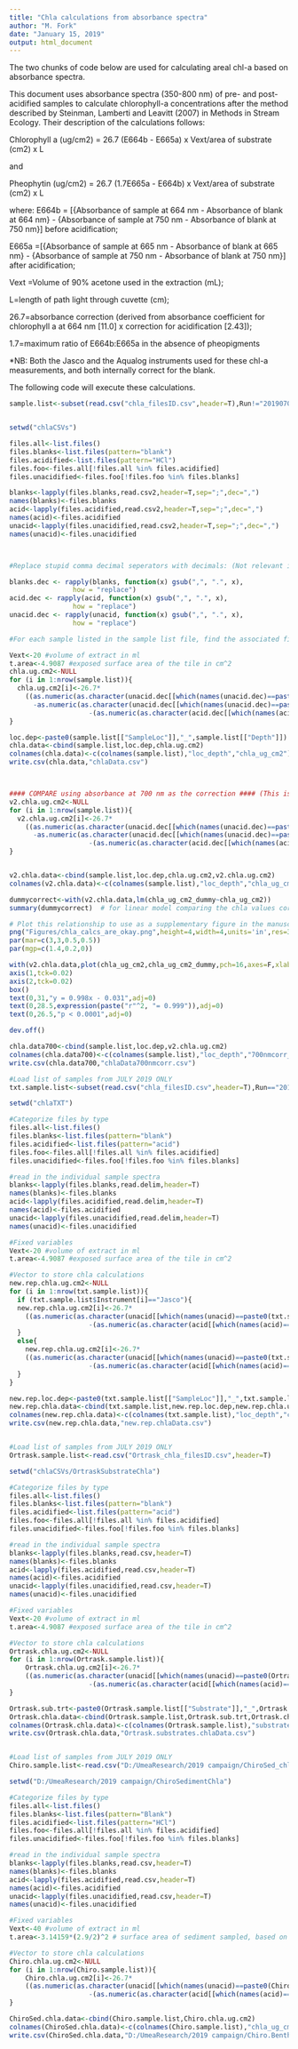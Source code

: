 ```yaml
---
title: "Chla calculations from absorbance spectra"
author: "M. Fork"
date: "January 15, 2019"
output: html_document
---
```


The two chunks of code below are used for calculating areal chl-a based on absorbance spectra.

This document uses absorbance spectra (350-800 nm) of pre- and post-acidified samples to calculate chlorophyll-a concentrations after the method described by Steinman, Lamberti and Leavitt (2007) in Methods in Stream Ecology. Their description of the calculations follows:


Chlorophyll a (ug/cm2) = 26.7 (E664b - E665a) x Vext/area of substrate (cm2) x L

and

Pheophytin (ug/cm2) = 26.7 (1.7E665a - E664b) x Vext/area of substrate (cm2) x L

where:
E664b = [{Absorbance of sample at 664 nm - Absorbance of blank at 664 nm}	-
{Absorbance of sample at 750 nm - Absorbance of blank at 750 nm}]	before
acidification;

E665a =[{Absorbance of sample at 665 nm - Absorbance of blank at 665 nm}	-
{Absorbance of sample at 750 nm - Absorbance of blank at 750 nm}]	after
acidification;

Vext =Volume of 90% acetone used in the extraction (mL);

L=length of path light through cuvette (cm);

26.7=absorbance correction (derived from absorbance coefficient for chlorophyll a at 664 nm [11.0] x correction for acidification [2.43]);

1.7=maximum ratio of E664b:E665a in the absence of pheopigments


*NB: Both the Jasco and the Aqualog instruments used for these chl-a measurements, and both internally correct for the blank.


The following code will execute these calculations.

```r
sample.list<-subset(read.csv("chla_filesID.csv",header=T),Run!="20190703AM"&Run!="20190703PM"&Run!="20190704AM"&Run!="20190704PM")


setwd("chlaCSVs")

files.all<-list.files()
files.blanks<-list.files(pattern="blank")
files.acidified<-list.files(pattern="HCl")
files.foo<-files.all[!files.all %in% files.acidified]
files.unacidified<-files.foo[!files.foo %in% files.blanks]

blanks<-lapply(files.blanks,read.csv2,header=T,sep=";",dec=",")
names(blanks)<-files.blanks
acid<-lapply(files.acidified,read.csv2,header=T,sep=";",dec=",")
names(acid)<-files.acidified
unacid<-lapply(files.unacidified,read.csv2,header=T,sep=";",dec=",")
names(unacid)<-files.unacidified



#Replace stupid comma decimal seperators with decimals: (Not relevant if you're not in Europe)

blanks.dec <- rapply(blanks, function(x) gsub(",", ".", x), 
                how = "replace") 
acid.dec <- rapply(acid, function(x) gsub(",", ".", x), 
                how = "replace") 
unacid.dec <- rapply(unacid, function(x) gsub(",", ".", x), 
                how = "replace") 

```

```r
#For each sample listed in the sample list file, find the associated files containing the unacidified and acidified data. Use these to calculate chla according to the equations above. Note that blanks are internally subtracted (blank files here are just for reference and should be zeros across the spectrum).

Vext<-20 #volume of extract in ml
t.area<-4.9087 #exposed surface area of the tile in cm^2 
chla.ug.cm2<-NULL
for (i in 1:nrow(sample.list)){
  chla.ug.cm2[i]<-26.7*
    ((as.numeric(as.character(unacid.dec[[which(names(unacid.dec)==paste0(sample.list[["filename"]][i],".csv"))]][which(as.character(as.numeric(unacid.dec[[which(names(unacid.dec)==paste0(sample.list[["filename"]][i],".csv"))]][,1]))==665),2]))
      -as.numeric(as.character(unacid.dec[[which(names(unacid.dec)==paste0(sample.list[["filename"]][i],".csv"))]][which(as.character(as.numeric(unacid.dec[[which(names(unacid.dec)==paste0(sample.list[["filename"]][i],".csv"))]][,1]))==750),2])))
                    -(as.numeric(as.character(acid.dec[[which(names(acid.dec)==paste0(sample.list[["filename"]][i],"_HCl.csv"))]][which(as.numeric(as.character(acid.dec[[which(names(acid.dec)==paste0(sample.list[["filename"]][i],"_HCl.csv"))]][,1]))==664),2]))-as.numeric(as.character(acid.dec[[which(names(acid.dec)==paste0(sample.list[["filename"]][i],"_HCl.csv"))]][which(as.numeric(as.character(acid.dec[[which(names(acid.dec)==paste0(sample.list[["filename"]][i],"_HCl.csv"))]][,1]))==750),2]))))*Vext/t.area
}

loc.dep<-paste0(sample.list[["SampleLoc"]],"_",sample.list[["Depth"]]) # generate a column that uniquely identifies each deployment (location x depth)
chla.data<-cbind(sample.list,loc.dep,chla.ug.cm2)
colnames(chla.data)<-c(colnames(sample.list),"loc_depth","chla_ug_cm2")
write.csv(chla.data,"chlaData.csv")



#### COMPARE using absorbance at 700 nm as the correction #### (This is because I messed up my measurement window and is unlikely to be relevant for you)
v2.chla.ug.cm2<-NULL
for (i in 1:nrow(sample.list)){
  v2.chla.ug.cm2[i]<-26.7*
    ((as.numeric(as.character(unacid.dec[[which(names(unacid.dec)==paste0(sample.list[["filename"]][i],".csv"))]][which(as.character(as.numeric(unacid.dec[[which(names(unacid.dec)==paste0(sample.list[["filename"]][i],".csv"))]][,1]))==665),2]))
      -as.numeric(as.character(unacid.dec[[which(names(unacid.dec)==paste0(sample.list[["filename"]][i],".csv"))]][which(as.character(as.numeric(unacid.dec[[which(names(unacid.dec)==paste0(sample.list[["filename"]][i],".csv"))]][,1]))==700),2])))
                    -(as.numeric(as.character(acid.dec[[which(names(acid.dec)==paste0(sample.list[["filename"]][i],"_HCl.csv"))]][which(as.numeric(as.character(acid.dec[[which(names(acid.dec)==paste0(sample.list[["filename"]][i],"_HCl.csv"))]][,1]))==664),2]))-as.numeric(as.character(acid.dec[[which(names(acid.dec)==paste0(sample.list[["filename"]][i],"_HCl.csv"))]][which(as.numeric(as.character(acid.dec[[which(names(acid.dec)==paste0(sample.list[["filename"]][i],"_HCl.csv"))]][,1]))==700),2]))))*Vext/t.area
}


v2.chla.data<-cbind(sample.list,loc.dep,chla.ug.cm2,v2.chla.ug.cm2)
colnames(v2.chla.data)<-c(colnames(sample.list),"loc_depth","chla_ug_cm2","chla_ug_cm2_dummy")

dummycorrect<-with(v2.chla.data,lm(chla_ug_cm2_dummy~chla_ug_cm2))
summary(dummycorrect)  # for linear model comparing the chla values corrected at 750 nm vs. 700 nm: slope = 0.998, intercept = -0.0307, r2 = 0.9999

# Plot this relationship to use as a supplementary figure in the manuscript
png("Figures/chla_calcs_are_okay.png",height=4,width=4,units='in',res=300)
par(mar=c(3,3,0.5,0.5))
par(mgp=c(1.4,0.2,0))

with(v2.chla.data,plot(chla_ug_cm2,chla_ug_cm2_dummy,pch=16,axes=F,xlab=expression(paste("Chl-",italic("a")," (",mu,"g cm"^-2,") using 750 nm as reference")),ylab=expression(paste("Chl-",italic("a")," (",mu,"g cm"^-2,") using 700 nm as reference"))))
axis(1,tck=0.02)
axis(2,tck=0.02)
box()
text(0,31,"y = 0.998x - 0.031",adj=0)
text(0,28.5,expression(paste("r"^2, "= 0.999")),adj=0)
text(0,26.5,"p < 0.0001",adj=0)

dev.off()

chla.data700<-cbind(sample.list,loc.dep,v2.chla.ug.cm2)
colnames(chla.data700)<-c(colnames(sample.list),"loc_depth","700nmcorr_chla_ug_cm2")
write.csv(chla.data700,"chlaData700nmcorr.csv")


```


```r

#Load list of samples from JULY 2019 ONLY
txt.sample.list<-subset(read.csv("chla_filesID.csv",header=T),Run=="20190703AM"|Run=="20190703PM"|Run=="20190704AM"|Run=="20190704PM")

setwd("chlaTXT")

#Categorize files by type
files.all<-list.files()
files.blanks<-list.files(pattern="blank")
files.acidified<-list.files(pattern="acid")
files.foo<-files.all[!files.all %in% files.acidified]
files.unacidified<-files.foo[!files.foo %in% files.blanks]

#read in the individual sample spectra
blanks<-lapply(files.blanks,read.delim,header=T)
names(blanks)<-files.blanks
acid<-lapply(files.acidified,read.delim,header=T)
names(acid)<-files.acidified
unacid<-lapply(files.unacidified,read.delim,header=T)
names(unacid)<-files.unacidified

#Fixed variables
Vext<-20 #volume of extract in ml
t.area<-4.9087 #exposed surface area of the tile in cm^2 

#Vector to store chla calculations
new.rep.chla.ug.cm2<-NULL
for (i in 1:nrow(txt.sample.list)){
  if (txt.sample.list$Instrument[i]=="Jasco"){
  new.rep.chla.ug.cm2[i]<-26.7*
    ((as.numeric(as.character(unacid[[which(names(unacid)==paste0(txt.sample.list[["filename"]][i],".txt"))]][which(as.numeric(as.character(unacid[[which(names(unacid)==paste0(txt.sample.list[["filename"]][i],".txt"))]][,1]))==665),2]))-as.numeric(as.character(unacid[[which(names(unacid)==paste0(txt.sample.list[["filename"]][i],".txt"))]][which(as.numeric(as.character(unacid[[which(names(unacid)==paste0(txt.sample.list[["filename"]][i],".txt"))]][,1]))==700),2])))
                    -(as.numeric(as.character(acid[[which(names(acid)==paste0(txt.sample.list[["filename"]][i],"acid.txt"))]][which(as.numeric(as.character(acid[[which(names(acid)==paste0(txt.sample.list[["filename"]][i],"acid.txt"))]][,1]))==664),2]))-as.numeric(as.character(acid[[which(names(acid)==paste0(txt.sample.list[["filename"]][i],"acid.txt"))]][which(as.numeric(as.character(acid[[which(names(acid)==paste0(txt.sample.list[["filename"]][i],"acid.txt"))]][,1]))==700),2]))))*Vext/t.area
  }
  else{
    new.rep.chla.ug.cm2[i]<-26.7*
    ((as.numeric(as.character(unacid[[which(names(unacid)==paste0(txt.sample.list[["filename"]][i],".txt"))]][which(as.numeric(as.character(unacid[[which(names(unacid)==paste0(txt.sample.list[["filename"]][i],".txt"))]][,1]))==665),10]))-as.numeric(as.character(unacid[[which(names(unacid)==paste0(txt.sample.list[["filename"]][i],".txt"))]][which(as.numeric(as.character(unacid[[which(names(unacid)==paste0(txt.sample.list[["filename"]][i],".txt"))]][,1]))==700),10])))
                    -(as.numeric(as.character(acid[[which(names(acid)==paste0(txt.sample.list[["filename"]][i],"acid.txt"))]][which(as.numeric(as.character(acid[[which(names(acid)==paste0(txt.sample.list[["filename"]][i],"acid.txt"))]][,1]))==664),10]))-as.numeric(as.character(acid[[which(names(acid)==paste0(txt.sample.list[["filename"]][i],"acid.txt"))]][which(as.numeric(as.character(acid[[which(names(acid)==paste0(txt.sample.list[["filename"]][i],"acid.txt"))]][,1]))==700),10]))))*Vext/t.area
  }
}

new.rep.loc.dep<-paste0(txt.sample.list[["SampleLoc"]],"_",txt.sample.list[["Depth"]]) # generate a column that uniquely identifies each deployment (location x depth)
new.rep.chla.data<-cbind(txt.sample.list,new.rep.loc.dep,new.rep.chla.ug.cm2)
colnames(new.rep.chla.data)<-c(colnames(txt.sample.list),"loc_depth","chla_ug_cm2")
write.csv(new.rep.chla.data,"new.rep.chlaData.csv")



```

```r

#Load list of samples from JULY 2019 ONLY
Ortrask.sample.list<-read.csv("Ortrask_chla_filesID.csv",header=T)

setwd("chlaCSVs/OrtraskSubstrateChla")

#Categorize files by type
files.all<-list.files()
files.blanks<-list.files(pattern="blank")
files.acidified<-list.files(pattern="acid")
files.foo<-files.all[!files.all %in% files.acidified]
files.unacidified<-files.foo[!files.foo %in% files.blanks]

#read in the individual sample spectra
blanks<-lapply(files.blanks,read.csv,header=T)
names(blanks)<-files.blanks
acid<-lapply(files.acidified,read.csv,header=T)
names(acid)<-files.acidified
unacid<-lapply(files.unacidified,read.csv,header=T)
names(unacid)<-files.unacidified

#Fixed variables
Vext<-20 #volume of extract in ml
t.area<-4.9087 #exposed surface area of the tile in cm^2 

#Vector to store chla calculations
Ortrask.chla.ug.cm2<-NULL
for (i in 1:nrow(Ortrask.sample.list)){
    Ortrask.chla.ug.cm2[i]<-26.7*
    ((as.numeric(as.character(unacid[[which(names(unacid)==paste0(Ortrask.sample.list[["filename"]][i],".csv"))]][which(as.numeric(as.character(unacid[[which(names(unacid)==paste0(Ortrask.sample.list[["filename"]][i],".csv"))]][,1]))==665),10]))-as.numeric(as.character(unacid[[which(names(unacid)==paste0(Ortrask.sample.list[["filename"]][i],".csv"))]][which(as.numeric(as.character(unacid[[which(names(unacid)==paste0(Ortrask.sample.list[["filename"]][i],".csv"))]][,1]))==700),10])))
                    -(as.numeric(as.character(acid[[which(names(acid)==paste0(Ortrask.sample.list[["filename"]][i],"acid.csv"))]][which(as.numeric(as.character(acid[[which(names(acid)==paste0(Ortrask.sample.list[["filename"]][i],"acid.csv"))]][,1]))==664),10]))-as.numeric(as.character(acid[[which(names(acid)==paste0(Ortrask.sample.list[["filename"]][i],"acid.csv"))]][which(as.numeric(as.character(acid[[which(names(acid)==paste0(Ortrask.sample.list[["filename"]][i],"acid.csv"))]][,1]))==700),10]))))*Vext/t.area
}

Ortrask.sub.trt<-paste0(Ortrask.sample.list[["Substrate"]],"_",Ortrask.sample.list[["Treatment"]]) 
Ortrask.chla.data<-cbind(Ortrask.sample.list,Ortrask.sub.trt,Ortrask.chla.ug.cm2)
colnames(Ortrask.chla.data)<-c(colnames(Ortrask.sample.list),"substrate_trtmt","chla_ug_cm2")
write.csv(Ortrask.chla.data,"Ortrask.substrates.chlaData.csv")



```


```r

#Load list of samples from JULY 2019 ONLY
Chiro.sample.list<-read.csv("D:/UmeaResearch/2019 campaign/ChiroSed_chla_filesID.csv",header=T)

setwd("D:/UmeaResearch/2019 campaign/ChiroSedimentChla")

#Categorize files by type
files.all<-list.files()
files.blanks<-list.files(pattern="Blank")
files.acidified<-list.files(pattern="HCl")
files.foo<-files.all[!files.all %in% files.acidified]
files.unacidified<-files.foo[!files.foo %in% files.blanks]

#read in the individual sample spectra
blanks<-lapply(files.blanks,read.csv,header=T)
names(blanks)<-files.blanks
acid<-lapply(files.acidified,read.csv,header=T)
names(acid)<-files.acidified
unacid<-lapply(files.unacidified,read.csv,header=T)
names(unacid)<-files.unacidified

#Fixed variables
Vext<-40 #volume of extract in ml
t.area<-3.14159*(2.9/2)^2 # surface area of sediment sampled, based on inner diameter of falcom tube = 29mm (cm^2); note that we sampled to a depth of 1.5 cm 

#Vector to store chla calculations
Chiro.chla.ug.cm2<-NULL
for (i in 1:nrow(Chiro.sample.list)){
    Chiro.chla.ug.cm2[i]<-26.7*
    ((as.numeric(as.character(unacid[[which(names(unacid)==paste0(Chiro.sample.list[["filename"]][i],".csv"))]][which(as.numeric(as.character(unacid[[which(names(unacid)==paste0(Chiro.sample.list[["filename"]][i],".csv"))]][,1]))==665),10]))-as.numeric(as.character(unacid[[which(names(unacid)==paste0(Chiro.sample.list[["filename"]][i],".csv"))]][which(as.numeric(as.character(unacid[[which(names(unacid)==paste0(Chiro.sample.list[["filename"]][i],".csv"))]][,1]))==700),10])))
                    -(as.numeric(as.character(acid[[which(names(acid)==paste0(Chiro.sample.list[["filename"]][i],"HCl.csv"))]][which(as.numeric(as.character(acid[[which(names(acid)==paste0(Chiro.sample.list[["filename"]][i],"HCl.csv"))]][,1]))==664),10]))-as.numeric(as.character(acid[[which(names(acid)==paste0(Chiro.sample.list[["filename"]][i],"HCl.csv"))]][which(as.numeric(as.character(acid[[which(names(acid)==paste0(Chiro.sample.list[["filename"]][i],"HCl.csv"))]][,1]))==700),10]))))*Vext/t.area
}

ChiroSed.chla.data<-cbind(Chiro.sample.list,Chiro.chla.ug.cm2)
colnames(ChiroSed.chla.data)<-c(colnames(Chiro.sample.list),"chla_ug_cm2")
write.csv(ChiroSed.chla.data,"D:/UmeaResearch/2019 campaign/Chiro.BenthicSediment.chlaData.csv")



```
